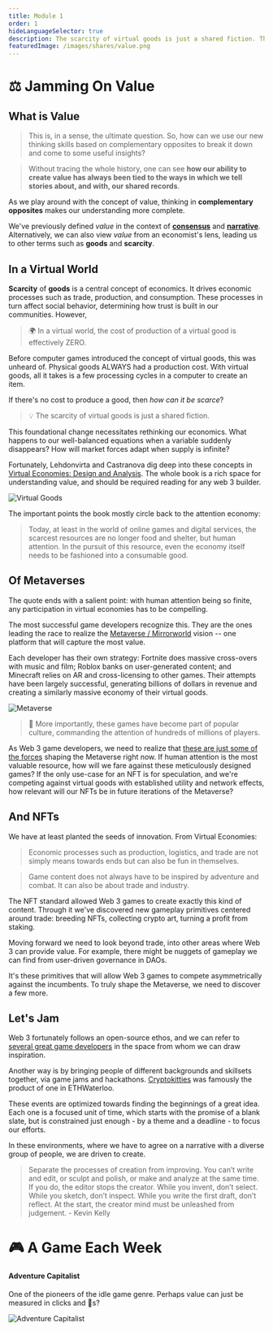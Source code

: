```yaml
---
title: Module 1
order: 1
hideLanguageSelector: true
description: The scarcity of virtual goods is just a shared fiction. This foundational change necessitates rethinking our economics. What happens to our well-balanced equations when a variable suddenly disappears? How will market forces adapt when supply is infinite?
featuredImage: /images/shares/value.png
---
```


# ⚖ Jamming On Value

## What is Value

> This is, in a sense, the ultimate question. So, how can we use our new thinking skills based on complementary opposites to break it down and come to some useful insights?

> Without tracing the whole history, one can see **how our ability to create value has always been tied to the ways in which we tell stories about, and with, our shared records**. 

As we play around with the concept of value, thinking in **complementary opposites** makes our understanding more complete. 

We've previously defined *value* in the context of [**consensus**](/learn/module-1/value/#consensus) and [**narrative**](/learn/module-1/value/#narrative). Alternatively, we can also view *value* from an economist's lens, leading us to other terms such as **goods** and **scarcity**.

## In a Virtual World

**Scarcity** of **goods** is a central concept of economics. It drives economic processes such as trade, production, and consumption. These processes in turn affect social behavior, determining how trust is built in our communities. However,

> 🌍 In a virtual world, the cost of production of a virtual good is effectively ZERO.

Before computer games introduced the concept of virtual goods, this was unheard of. Physical goods ALWAYS had a production cost. With virtual goods, all it takes is a few processing cycles in a computer to create an item.

If there's no cost to produce a good, then *how can it be scarce*?

> 💡 The scarcity of virtual goods is just a shared fiction.

This foundational change necessitates rethinking our economics. What happens to our well-balanced equations when a variable suddenly disappears? How will market forces adapt when supply is infinite?

Fortunately, Lehdonvirta and Castranova dig deep into these concepts in [Virtual Economies: Design and Analysis](/track-gaming/module-0/curated#virtual-economies-design-and-analysis). The whole book is a rich space for understanding value, and should be required reading for any web 3 builder. 

![Virtual Goods](/images/gaming-img/virtualgoods.png)

The important points the book mostly circle back to the attention economy:

> Today, at least in the world of online games and digital services, the scarcest resources are no longer food and shelter, but human attention. In the pursuit of this resource, even the economy itself needs to be fashioned into a consumable good.

## Of Metaverses

The quote ends with a salient point: with human attention being so finite, any participation in virtual economies has to be compelling.

The most successful game developers recognize this. They are the ones leading the race to realize the [Metaverse / Mirrorworld](/track-gaming/module-1/crafted/#of-mirrorworlds-and-metaverses) vision -- one platform that will capture the most value. 

Each developer has their own strategy: Fortnite does massive cross-overs with music and film; Roblox banks on user-generated content; and Minecraft relies on AR and cross-licensing to other games. Their attempts have been largely successful, generating billions of dollars in revenue and creating a similarly massive economy of their virtual goods.

![Metaverse](/images/gaming-img/metaverse.png)

> 👀 More importantly, these games have become part of popular culture, commanding the attention of hundreds of millions of players.

As Web 3 game developers, we need to realize that [these are just some of the forces](/track-gaming/module-1/crafted/#industry-references) shaping the Metaverse right now. If human attention is the most valuable resource, how will we fare against these meticulously designed games? If the only use-case for an NFT is for speculation, and we're competing against virtual goods with established utility and network effects, how relevant will our NFTs be in future iterations of the Metaverse?

## And NFTs

We have at least planted the seeds of innovation. From Virtual Economies:

> Economic processes such as production, logistics, and trade are not simply means towards ends but can also be fun in themselves.

> Game content does not always have to be inspired by adventure and combat. It can also be about trade and industry.

The NFT standard allowed Web 3 games to create exactly this kind of content. Through it we've discovered new gameplay primitives centered around trade: breeding NFTs, collecting crypto art, turning a profit from staking. 

Moving forward we need to look beyond trade, into other areas where Web 3 can provide value. For example, there might be nuggets of gameplay we can find from user-driven governance in DAOs.

It's these primitives that will allow Web 3 games to compete asymmetrically against the incumbents. To truly shape the Metaverse, we need to discover a few more. 

## Let's Jam

Web 3 fortunately follows an open-source ethos, and we can refer to [several great game developers](/track-gaming/module-1/curated/#web-3-game-developers-to-follow) in the space from whom we can draw inspiration.

Another way is by bringing people of different backgrounds and skillsets together, via game jams and hackathons. [Cryptokitties](/track-gaming/module-1/curated/#cryptokitties-origin-story) was famously the product of one in ETHWaterloo.

These events are optimized towards finding the beginnings of a great idea. Each one is a focused unit of time, which starts with the promise of a blank slate, but is constrained just enough - by a theme and a deadline - to focus our efforts.

In these environments, where we have to agree on a narrative with a diverse group of people, we are driven to create.

> Separate the processes of creation from improving. You can’t write and edit, or sculpt and polish, or make and analyze at the same time. If you do, the editor stops the creator. While you invent, don’t select. While you sketch, don’t inspect. While you write the first draft, don’t reflect. At the start, the creator mind must be unleashed from judgement. - <Link to="https://kk.org/thetechnium/68-bits-of-unsolicited-advice/">Kevin Kelly</Link>

# 🎮 A Game Each Week

<List>

<Link to="https://en.gameslol.net/adventure-capitalist-1086.html">

#### Adventure Capitalist

One of the pioneers of the idle game genre. Perhaps value can just be measured in clicks and 🍋s?

<Image src="/images/gaming-img/adcap.png" alt="Adventure Capitalist" />

</Link>

</List>